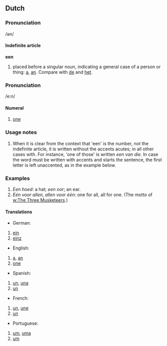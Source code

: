 == Dutch ==
===Pronunciation===
/ən/

====Indefinite article====
'''een''' 

# placed before a singular noun, indicating a general case of a person or thing: [[a]], [[an]]. Compare with [[de]] and [[het]].

===Pronunciation===
/e:n/

====Numeral====

# [[one]]

=== Usage notes ===

# When it is clear from the context that 'een' is the number, not the indefinite article, it is written without the accents acutes; in all other cases with. For instance, 'one of those' is written ''een van die''. In case the word must be written with accents and starts the sentence, the first letter is left unaccented, as in the example below.

=== Examples === 

# ''Een hoed'': a hat; ''een oor''; an ear.
# ''Eén voor allen, allen voor één'': one for all, all for one. (The motto of [[w:The Three Musketeers]].)

==== Translations ====
*German:
#[[ein]]
#[[einz]]
*English: 
# [[a]], [[an]]
# [[one]]
*Spanish:
# [[un]], [[una]]
# [[un]]
*French:
# [[un]], [[une]]
# [[un]]
*Portuguese:
# [[um]], [[uma]]
# [[um]]